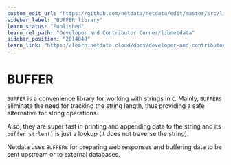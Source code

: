 ```yaml
---
custom_edit_url: "https://github.com/netdata/netdata/edit/master/src/libnetdata/buffer/README.md"
sidebar_label: "BUFFER library"
learn_status: "Published"
learn_rel_path: "Developer and Contributor Corner/libnetdata"
sidebar_position: "2014040"
learn_link: "https://learn.netdata.cloud/docs/developer-and-contributor-corner/libnetdata/buffer-library"
---
```


# BUFFER

`BUFFER` is a convenience library for working with strings in `C`.
Mainly, `BUFFER`s eliminate the need for tracking the string length, thus providing
a safe alternative for string operations.

Also, they are super fast in printing and appending data to the string and its `buffer_strlen()`
is just a lookup (it does not traverse the string).

Netdata uses `BUFFER`s for preparing web responses and buffering data to be sent upstream or
to external databases.
